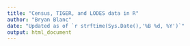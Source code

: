 ```yaml
---
title: "Census, TIGER, and LODES data in R"
author: "Bryan Blanc"
date: "Updated as of `r strftime(Sys.Date(),'%B %d, %Y')`"
output: html_document
---
```

